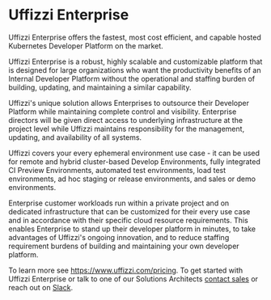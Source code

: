 # Uffizzi Enterprise

Uffizzi Enterprise offers the fastest, most cost efficient, and capable hosted Kubernetes Developer Platform on the market.  

Uffizzi Enterprise is a robust, highly scalable and customizable platform that is designed for large organizations who want the productivity benefits of an Internal Developer Platform without the operational and staffing burden of building, updating, and maintaining a similar capability.  

Uffizzi's unique solution allows Enterprises to outsource their Developer Platform while maintaining complete control and visibility.  Enterprise directors will be given direct access to underlying infrastructure at the project level while Uffizzi maintains responsibility for the management, updating, and availability of all systems.  

Uffizzi covers your every ephemeral environment use case - it can be used for remote and hybrid cluster-based Develop Environments, fully integrated CI Preview Environments, automated test environments, load test environments, ad hoc staging or release environments, and sales or demo environments.  

Enterprise customer workloads run within a private project and on dedicated infrastructure that can be customized for their every use case and in accordance with their specific cloud resource requirements.  This enables Enterprise to stand up their developer platform in minutes, to take advantages of Uffizzi's ongoing innovation, and to reduce staffing requirement burdens of building and maintaining your own developer platform.  

To learn more see https://www.uffizzi.com/pricing. To get started with Uffizzi Enterprise or talk to one of our Solutions Architects [contact sales](mailto:sales@uffizzi.com) or reach out on [Slack](https://join.slack.com/t/uffizzi/shared_invite/zt-24toel26u-4JB2pLqdUnrt2qJcWoLcDA).